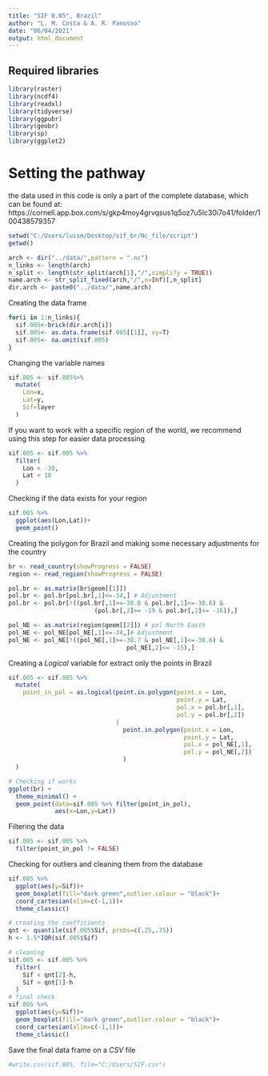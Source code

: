 ---
title: "SIF 0.05°, Brazil"
author: "L. M. Costa & A. R. Panosso"
date: "06/04/2021"
output: html_document
---

## Required libraries 
```{r}
library(raster)
library(ncdf4)
library(readxl)
library(tidyverse)
library(ggpubr)
library(geobr)
library(sp)
library(ggplot2)
```

# Setting the pathway

the data used in this code is only a part of the complete database, which can be found at: https://cornell.app.box.com/s/gkp4moy4grvqsus1q5oz7u5lc30i7o41/folder/100438579357

```{r}
setwd("C:/Users/luism/Desktop/sif_br/Nc_file/script")
getwd()

arch <- dir("../data/",pattern = ".nc")
n_links <- length(arch)
n_split <- length(str_split(arch[1],"/",simplify = TRUE))
name.arch <- str_split_fixed(arch,"/",n=Inf)[,n_split]
dir.arch <- paste0("../data/",name.arch)

```

Creating the data frame

```{r}
for(i in 1:n_links){
  sif.005<-brick(dir.arch[i])
  sif.005<- as.data.frame(sif.005[[1]], xy=T)
  sif.005<- na.omit(sif.005)
}

```

Changing the variable names
```{r}
sif.005 <- sif.005%>%
  mutate(
    Lon=x,
    Lat=y,
    Sif=layer
  )
```

If you want to work with a specific region of the world, we recommend using this step for easier data processing
```{r}
sif.005 <- sif.005 %>% 
  filter(
    Lon < -30,
    Lat < 10
  )

```

Checking if the data exists for your region
```{r}
sif.005 %>% 
  ggplot(aes(Lon,Lat))+
  geom_point()
```


Creating the polygon for Brazil and making some necessary adjustments for the country

```{r}
br <- read_country(showProgress = FALSE)
region <- read_region(showProgress = FALSE)

pol.br <- as.matrix(br$geom[[1]])
pol.br <- pol.br[pol.br[,1]<=-34,] # Adjustment 
pol.br <- pol.br[!((pol.br[,1]>=-38.8 & pol.br[,1]<=-38.6) &
                        (pol.br[,2]>= -19 & pol.br[,2]<= -16)),]

pol_NE <- as.matrix(region$geom[[2]]) # pol North Easth
pol_NE <- pol_NE[pol_NE[,1]<=-34,]# Adjustment
pol_NE <- pol_NE[!((pol_NE[,1]>=-38.7 & pol_NE[,1]<=-38.6) &
                                 pol_NE[,2]<= -15),]
```

Creating a *Logical* variable for extract only the points in Brazil

```{r}
sif.005 <- sif.005 %>% 
  mutate(
    point_in_pol = as.logical(point.in.polygon(point.x = Lon, 
                                               point.y = Lat,
                                               pol.x = pol.br[,1],
                                               pol.y = pol.br[,2])
                              |
                                point.in.polygon(point.x = Lon, 
                                                 point.y = Lat,
                                                 pol.x = pol_NE[,1],
                                                 pol.y = pol_NE[,2])  
                                )
  )

# Checking if works 
ggplot(br) + 
  theme_minimal() +
  geom_point(data=sif.005 %>% filter(point_in_pol),
             aes(x=Lon,y=Lat))
```

Filtering the data

```{r}

sif.005 <- sif.005 %>%
  filter(point_in_pol != FALSE)
```

Checking for outliers and cleaning them from the database
```{r}

sif.005 %>% 
  ggplot(aes(y=Sif))+
  geom_boxplot(fill="dark green",outlier.colour = "black")+
  coord_cartesian(xlim=c(-1,1))+
  theme_classic()

# creating the coefficients 
qnt <- quantile(sif.005$Sif, probs=c(.25,.75))
h <- 1.5*IQR(sif.005$Sif)

# cleaning 
sif.005 <- sif.005 %>% 
  filter(
    Sif < qnt[2]-h,
    Sif > qnt[1]-h
  )
# final check 
sif.005 %>% 
  ggplot(aes(y=Sif))+
  geom_boxplot(fill="dark green",outlier.colour = "black")+
  coord_cartesian(xlim=c(-1,1))+
  theme_classic()
```

Save the final data frame on a *CSV* file 
```{r}
#write.csv(sif.005, file="C:/Users/SIF.csv")
```


